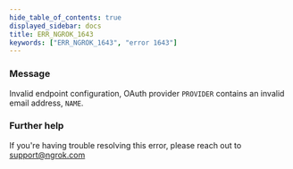 ```yaml
---
hide_table_of_contents: true
displayed_sidebar: docs
title: ERR_NGROK_1643
keywords: ["ERR_NGROK_1643", "error 1643"]
---
```


### Message

Invalid endpoint configuration, OAuth provider `PROVIDER` contains an invalid email address, `NAME`.

### Further help

If you're having trouble resolving this error, please reach out to [support@ngrok.com](mailto:support@ngrok.com?subject=Help%20with%20ERR_NGROK_1643)
